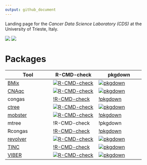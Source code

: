 ```yaml
---
output: github_document
---
```



Landing page for the _Cancer Data Science Laboratory (CDS)_ at the
University of Trieste, Italy.

[![](https://img.shields.io/badge/CDS%20Lab%20Github-caravagnalab-seagreen.svg)](https://github.com/caravagnalab)
[![](https://img.shields.io/badge/CDS%20Lab%20webpage-https://www.caravagnalab.org/-red.svg)](https://www.caravagnalab.org/)

# Packages

Tool | R-CMD-check | pkgdown
---- | ---- | ----
[BMix](https://caravagnalab.github.io/BMix/) |[![R-CMD-check](https://github.com/caravagnalab/BMix/workflows/R-CMD-check/badge.svg)](https://github.com/caravagnalab/BMix/actions/workflows/R-CMD-check.yaml) |[![pkgdown](https://github.com/caravagnalab/BMix/workflows/pkgdown/badge.svg)](https://github.com/caravagnalab/BMix/actions/workflows/pkgdown.yaml)
[CNAqc](https://caravagnalab.github.io/CNAqc/) |[![R-CMD-check](https://github.com/caravagnalab/CNAqc/workflows/R-CMD-check/badge.svg)](https://github.com/caravagnalab/CNAqc/actions/workflows/R-CMD-check.yaml) |[![pkgdown](https://github.com/caravagnalab/CNAqc/workflows/pkgdown/badge.svg)](https://github.com/caravagnalab/CNAqc/actions/workflows/pkgdown.yaml)
congas |[!R-CMD-check](https://github.com/caravagnalab/congas/actions/workflows/R-CMD-check.yaml) |[!pkgdown](https://github.com/caravagnalab/congas/actions/workflows/pkgdown.yaml)
[ctree](https://caravagnalab.github.io/ctree/) |[![R-CMD-check](https://github.com/caravagnalab/ctree/workflows/R-CMD-check/badge.svg)](https://github.com/caravagnalab/ctree/actions/workflows/R-CMD-check.yaml) |[![pkgdown](https://github.com/caravagnalab/ctree/workflows/pkgdown/badge.svg)](https://github.com/caravagnalab/ctree/actions/workflows/pkgdown.yaml)
[mobster](https://caravagnalab.github.io/mobster/) |[![R-CMD-check](https://github.com/caravagnalab/mobster/workflows/R-CMD-check/badge.svg)](https://github.com/caravagnalab/mobster/actions/workflows/R-CMD-check.yaml) |[!pkgdown](https://github.com/caravagnalab/mobster/actions/workflows/pkgdown.yaml)
mtree |!R-CMD-check |!pkgdown
Rcongas |[!R-CMD-check](https://github.com/caravagnalab/Rcongas/actions/workflows/R-CMD-check.yaml) |[!pkgdown](https://github.com/caravagnalab/Rcongas/actions/workflows/pkgdown.yaml)
[revolver](https://caravagnalab.github.io/revolver/) |[![R-CMD-check](https://github.com/caravagnalab/revolver/workflows/R-CMD-check/badge.svg)](https://github.com/caravagnalab/revolver/actions/workflows/R-CMD-check.yaml) |[![pkgdown](https://github.com/caravagnalab/revolver/workflows/pkgdown/badge.svg)](https://github.com/caravagnalab/revolver/actions/workflows/pkgdown.yaml)
[TINC](https://caravagnalab.github.io/TINC/) |[!R-CMD-check](https://github.com/caravagnalab/TINC/actions/workflows/R-CMD-check.yaml) |[![pkgdown](https://github.com/caravagnalab/TINC/workflows/pkgdown/badge.svg)](https://github.com/caravagnalab/TINC/actions/workflows/pkgdown.yaml)
[VIBER](https://caravagnalab.github.io/VIBER/) |[![R-CMD-check](https://github.com/caravagnalab/VIBER/workflows/R-CMD-check/badge.svg)](https://github.com/caravagnalab/VIBER/actions/workflows/R-CMD-check.yaml) |[![pkgdown](https://github.com/caravagnalab/VIBER/workflows/pkgdown/badge.svg)](https://github.com/caravagnalab/VIBER/actions/workflows/pkgdown.yaml)